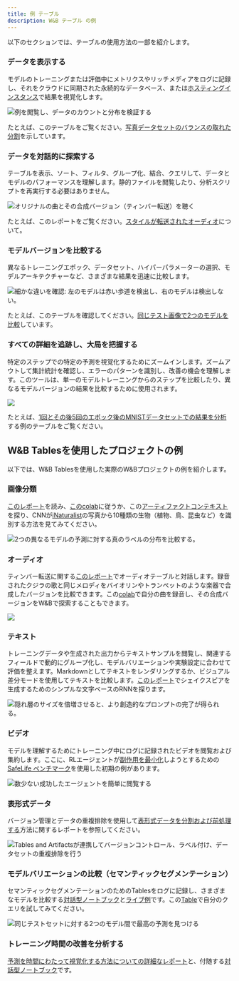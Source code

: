 ```yaml
---
title: 例 テーブル
description: W&B テーブル の例
---
```


以下のセクションでは、テーブルの使用方法の一部を紹介します。

### データを表示する

モデルのトレーニングまたは評価中にメトリクスやリッチメディアをログに記録し、それをクラウドに同期された永続的なデータベース、または[ホスティングインスタンス](/ja/platform/hosting)で結果を視覚化します。

<Frame>
    <img src="/images/data_vis/tables_see_data.png" alt="例を閲覧し、データのカウントと分布を検証する" max-width="90%"  />
</Frame>

たとえば、このテーブルをご覧ください。[写真データセットのバランスの取れた分割](https://wandb.ai/stacey/mendeleev/artifacts/balanced_data/inat_80-10-10_5K/ab79f01e007113280018/files/data_split.table.json)を示しています。

### データを対話的に探索する

テーブルを表示、ソート、フィルタ、グループ化、結合、クエリして、データとモデルのパフォーマンスを理解します。静的ファイルを閲覧したり、分析スクリプトを再実行する必要はありません。

<Frame>
    <img src="/images/data_vis/explore_data.png" alt="オリジナルの曲とその合成バージョン（ティンバー転送）を聴く" max-width="90%"  />
</Frame>

たとえば、このレポートをご覧ください。[スタイルが転送されたオーディオ](https://wandb.ai/stacey/cshanty/reports/Whale2Song-W-B-Tables-for-Audio--Vmlldzo4NDI3NzM)について。

### モデルバージョンを比較する

異なるトレーニングエポック、データセット、ハイパーパラメーターの選択、モデルアーキテクチャーなど、さまざまな結果を迅速に比較します。

<Frame>
    <img src="/images/data_vis/compare_model_versions.png" alt="細かな違いを確認: 左のモデルは赤い歩道を検出し、右のモデルは検出しない。" max-width="90%"  />
</Frame>

たとえば、このテーブルを確認してください。[同じテスト画像で2つのモデルを比較](https://wandb.ai/stacey/evalserver_answers_2/artifacts/results/eval_Daenerys/c2290abd3d7274f00ad8/files/eval_results.table.json#b6dae62d4f00d31eeebf$eval_Bob)しています。

### すべての詳細を追跡し、大局を把握する

特定のステップでの特定の予測を視覚化するためにズームインします。ズームアウトして集計統計を確認し、エラーのパターンを識別し、改善の機会を理解します。このツールは、単一のモデルトレーニングからのステップを比較したり、異なるモデルバージョンの結果を比較するために使用されます。

<Frame>
    <img src="/images/data_vis/track_details.png"  />
</Frame>

たとえば、[1回とその後5回のエポック後のMNISTデータセットでの結果を分析](https://wandb.ai/stacey/mnist-viz/artifacts/predictions/baseline/d888bc05719667811b23/files/predictions.table.json#7dd0cd845c0edb469dec)する例のテーブルをご覧ください。

## W&B Tablesを使用したプロジェクトの例
以下では、W&B Tablesを使用した実際のW&Bプロジェクトの例を紹介します。

### 画像分類

[このレポート](https://wandb.ai/stacey/mendeleev/reports/Visualize-Data-for-Image-Classification--VmlldzozNjE3NjA)を読み、[このcolab](https://wandb.me/dsviz-nature-colab)に従うか、この[アーティファクトコンテキスト](https://wandb.ai/stacey/mendeleev/artifacts/val_epoch_preds/val_pred_gawf9z8j/2dcee8fa22863317472b/files/val_epoch_res.table.json)を探り、CNNが[iNaturalist](https://www.inaturalist.org/pages/developers)の写真から10種類の生物（植物、鳥、昆虫など）を識別する方法を見てみてください。

<Frame>
    <img src="/images/data_vis/image_classification.png" alt="2つの異なるモデルの予測に対する真のラベルの分布を比較する。" max-width="90%"  />
</Frame>

### オーディオ

ティンバー転送に関する[このレポート](https://wandb.ai/stacey/cshanty/reports/Whale2Song-W-B-Tables-for-Audio--Vmlldzo4NDI3NzM)でオーディオテーブルと対話します。録音されたクジラの歌と同じメロディをバイオリンやトランペットのような楽器で合成したバージョンを比較できます。この[colab](http://wandb.me/audio-transfer)で自分の曲を録音し、その合成バージョンをW&Bで探索することもできます。

<Frame>
    <img src="/images/data_vis/audio.png" max-width="90%"  />
</Frame>

### テキスト

トレーニングデータや生成された出力からテキストサンプルを閲覧し、関連するフィールドで動的にグループ化し、モデルバリエーションや実験設定に合わせて評価を整えます。Markdownとしてテキストをレンダリングするか、ビジュアル差分モードを使用してテキストを比較します。[このレポート](https://wandb.ai/stacey/nlg/reports/Visualize-Text-Data-Predictions--Vmlldzo1NzcwNzY)でシェイクスピアを生成するためのシンプルな文字ベースのRNNを探ります。

<Frame>
    <img src="/images/data_vis/shakesamples.png" alt="隠れ層のサイズを倍増させると、より創造的なプロンプトの完了が得られる。" max-width="90%"  />
</Frame>

### ビデオ

モデルを理解するためにトレーニング中にログに記録されたビデオを閲覧および集約します。ここに、RLエージェントが[副作用を最小化](https://wandb.ai/stacey/saferlife/artifacts/video/videos_append-spawn/c1f92c6e27fa0725c154/files/video_examples.table.json)しようとするための[SafeLife ベンチマーク](https://wandb.ai/safelife/v1dot2/benchmark)を使用した初期の例があります。

<Frame>
    <img src="/images/data_vis/video.png" alt="数少ない成功したエージェントを簡単に閲覧する" max-width="90%"  />
</Frame>

### 表形式データ

バージョン管理とデータの重複排除を使用して[表形式データを分割および前処理する](https://wandb.ai/dpaiton/splitting-tabular-data/reports/Tabular-Data-Versioning-and-Deduplication-with-Weights-Biases--VmlldzoxNDIzOTA1)方法に関するレポートを参照してください。

<Frame>
    <img src="/images/data_vis/tabs.png" alt="Tables and Artifactsが連携してバージョンコントロール、ラベル付け、データセットの重複排除を行う" max-width="90%"  />
</Frame>

### モデルバリエーションの比較（セマンティックセグメンテーション）

セマンティックセグメンテーションのためのTablesをログに記録し、さまざまなモデルを比較する[対話型ノートブック](https://wandb.me/dsviz-cars-demo)と[ライブ例](https://wandb.ai/stacey/evalserver_answers_2/artifacts/results/eval_Daenerys/c2290abd3d7274f00ad8/files/eval_results.table.json)です。この[Table](https://wandb.ai/stacey/evalserver_answers_2/artifacts/results/eval_Daenerys/c2290abd3d7274f00ad8/files/eval_results.table.json)で自分のクエリを試してみてください。

<Frame>
    <img src="/images/data_vis/comparing_model_variants.png" alt="同じテストセットに対する2つのモデル間で最高の予測を見つける" max-width="90%"  />
</Frame>

### トレーニング時間の改善を分析する

[予測を時間にわたって視覚化する方法についての詳細なレポート](https://wandb.ai/stacey/mnist-viz/reports/Visualize-Predictions-over-Time--Vmlldzo1OTQxMTk)と、付随する[対話型ノートブック](https://wandb.me/dsviz-mnist-colab)です。